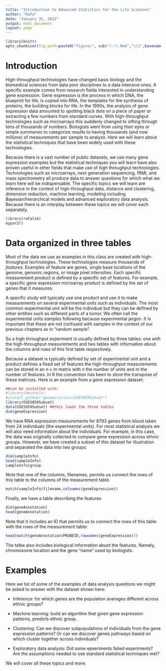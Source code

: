 ```yaml
---
title: "Introduction to Advanced Statistics for the Life Sciences"
author: "Rafa"
date: "January 31, 2015"
output: html_document
layout: page
---
```


```r
library(knitr)
opts_chunk$set(fig.path=paste0("figure/", sub("(.*).Rmd","\\1",basename(knitr:::knit_concord$get('infile'))), "-"))
```

# Introduction

High-throughput technologies have changed basic biology and the biomedical sciences from data poor disciplines to a data intensive ones. A specific example comes from research fields interested in understanding gene expression. Gene expression is the process in which DNA, the blueprint for life, is copied into RNA, the templates for the synthesis of proteins, the building blocks for life.  In the 1990s, the analysis of gene expression data amounted to spotting black dots on a piece of paper or extracting a few numbers from standard curves. With high-throughput technologies such as microarrays this suddenly changed to sifting through tens of thousands of numbers. Biologists went from using their eyes or simple summaries to categorize results to having thousands (and now millions) of measurements per sample to analyze. Here we will learn about the statistical techniques that have been widely used with these technologies.

Because there is a vast number of public datasets, we use many gene expression examples but the statistical techniques you will learn have also proven useful in other fields that make use of high throughput technologies. Technologies such as microarrays, next generation sequencing, fRMI, and mass spectrometry all produce data to answer questions for which what we learn here will be indispensable. The specific topics we will learn are inference in the context of high-throughput data, distance and clustering, dimension reduction, machine learning, modeling including Bayesian/hierarchical models and advanced exploratory data analysis. Because there is an interplay between these topics we will cover each separately. 

```r
library(rafalib)
mypar2()
```
<a name="threetables"></a>

# Data organized in three tables

Most of the data we use as examples in this class are created with high-throughput technologies. These technologies measure thousands of _features_. Examples of feature are genes, single base locations of the genome, genomic regions, or image pixel intensities. Each specific measurement product is defined by a specific set of features. 
For example, a specific gene expression microarray product is defined by the set of genes that it measures. 

A specific study will typically use one product and use it to make measurements on several experimental units such as individuals. The most common experimental unit will be the individual but  they can be defined by other entities such as different parts of a tumor. We often call the experimental units _samples_ following because experimental jargon. It is important that these are not confused with samples in the context of our previous chapters as in "random sample". 

So a high throughput experiment is usually defined by three tables: one with the high-throughput measurements and two tables with information about the columns and rows of this first table respectively.

Because a dataset is typically defined by set of experimental unit and a product  defines a fixed set of features the high-throughput measurements can be stored in an $n \times m$ matrix with $n$ the number of units and $m$ the number of features. In R the convention has been to store the transpose of these matrices. Here is an example from a gene expression dataset:

```r
##can be installed with:
#library(devtools)
#install_github("genomicsclass/GSE5859Subset")
library(GSE5859Subset)
data(GSE5859Subset) ##this loads the three tables
dim(geneExpression)
```

We have RNA expression measurements for 8793 genes from blood taken from 24 individuals (the experimental units). For most statistical analysis we will also need information about the individuals. For example, in this case, the data was originally collected to compare gene expression across ethnic groups. However, we have created a subset of this dataset for illustration and separated the data into two groups:


```r
dim(sampleInfo)
head(sampleInfo)
sampleInfo$group
```

Note that one of the columns, filenames, permits us connect the rows of this table to the columns of the measurement table.

```r
match(sampleInfo$filename,colnames(geneExpression))
```


Finally, we have a table describing the features

```r
dim(geneAnnotation)
head(geneAnnotation)
```

Note that it includes an ID that permits us to connect the rows of this table with the rows of the measurement table:
```r
head(match(geneAnnotation$PROBEID,rownames(geneExpression)))
```
The talbe also includes biological information abuot the features. Namely,  chromosome location and the gene "name" used by biologists.

# Examples

Here we list of some of the examples of data analysis questions we might be asked to answer with the dataset shown here:

* Inference: for which genes are the population averages different across ethnic groups? 

* Machine learning: build an algorithm that given gene expression patterns, predicts ethnic group.

* Clustering: Can we discover subpopulations of individuals from the gene expression patterns? Or can we discover genes pathways based on which cluster together across individuals?

* Exploratory data analysis: Did some epxeriments failed experiments? Are the assumptions needed to use standard statistical techniques met? 

We will cover all these topics and more. 

